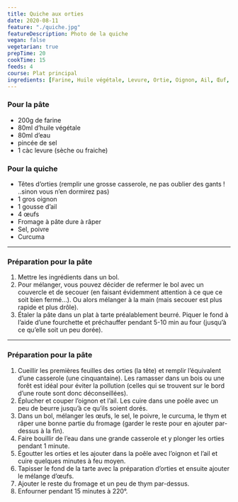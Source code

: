 ```yaml
---
title: Quiche aux orties
date: 2020-08-11
feature: "./quiche.jpg"
featureDescription: Photo de la quiche
vegan: false
vegetarian: true
prepTime: 20
cookTime: 15
feeds: 4
course: Plat principal
ingredients: [Farine, Huile végétale, Levure, Ortie, Oignon, Ail, Œuf, Fromage, Curcuma]
---
```


<Ingredients>

### Pour la pâte

- 200g de <Link to="/ingredients/farine">farine</Link>
- 80ml  <Link to="/ingredients/huile-vegetale">d’huile végétale</Link>
- 80ml d’eau
- pincée de sel
- 1 càc <Link to="/ingredients/levure">levure</Link> (sèche ou fraiche)

### Pour la quiche

- Têtes d’orties (remplir une grosse casserole, ne pas oublier des gants ! ..sinon vous n’en dormirez pas)
- 1 gros <Link to="/ingredients/oignon">oignon</Link>
- 1 gousse <Link to="/ingredients/ail">d’ail</Link>
- 4 <Link to="/ingredients/oeuf">œufs</Link>
- <Link to="/ingredients/fromage">Fromage</Link> à pâte dure à râper
- Sel, poivre
- <Link to="/ingredients/curcuma">Curcuma</Link>

</Ingredients>

---

### Préparation pour la pâte

1. Mettre les ingrédients dans un bol.
2. Pour mélanger, vous pouvez décider de refermer le bol avec un couvercle et
de secouer (en faisant évidemment attention à ce que ce soit bien
fermé…). Ou alors mélanger à la main (mais secouer est plus rapide et
plus drôle).
3. Étaler la pâte dans un plat à tarte préalablement beurré. Piquer le fond à
l’aide d’une fourchette et préchauffer pendant 5-10 min au four (jusqu’à ce qu’elle soit un peu dorée).

---

### Préparation pour la pâte

1. Cueillir les premières feuilles des orties (la tête) et remplir l’équivalent
d’une casserole (une cinquantaine). Les ramasser dans un bois ou une
forêt est idéal pour éviter la pollution (celles qui se trouvent sur le
bord d’une route sont donc déconseillées).
2. Éplucher et couper l’oignon et l’ail. Les cuire dans une poêle avec un peu de beurre jusqu’à ce qu’ils soient dorés.
3. Dans un bol, mélanger les œufs, le sel, le poivre, le curcuma, le thym et
râper une bonne partie du fromage (garder le reste pour en ajouter
par-dessus à la fin).
4. Faire bouillir de l’eau dans une grande casserole et y plonger les orties pendant 1 minute.
5. Égoutter les orties et les ajouter dans la poêle avec l’oignon et l’ail et cuire quelques minutes à feu moyen.
6. Tapisser le fond de la tarte avec la préparation d’orties et ensuite ajouter le mélange d’œufs.
7. Ajouter le reste du fromage et un peu de thym par-dessus.
8. Enfourner pendant 15 minutes à 220°.
